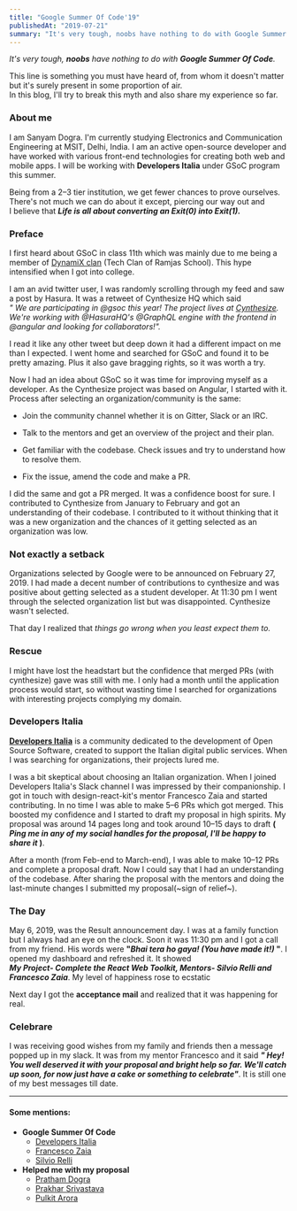 ```yaml
---
title: "Google Summer Of Code'19"
publishedAt: "2019-07-21"
summary: "It's very tough, noobs have nothing to do with Google Summer Of Code. This line is something you must have heard of, from whom it doesn't matter but it's surely present in some proportion of air. In this blog, I'll try to break this myth and also share my experience so far."
---
```


_It's very tough, **noobs** have nothing to do with **Google Summer Of Code**._

This line is something you must have heard of, from whom it doesn't matter but it's surely present in some proportion of air.  
In this blog, I'll try to break this myth and also share my experience so far.

### About me

I am Sanyam Dogra. I'm currently studying Electronics and Communication Engineering at MSIT, Delhi, India. I am an active open-source developer and have worked with various front-end technologies for creating both web and mobile apps. I will be working with **Developers Italia** under GSoC program this summer.

Being from a 2–3 tier institution, we get fewer chances to prove ourselves. There's not much we can do about it except, piercing our way out and  
I believe that **_Life is all about converting an Exit(0) into Exit(1)._**

### Preface

I first heard about GSoC in class 11th which was mainly due to me being a member of [DynamiX clan](http://dynamix.co.in/) (Tech Clan of Ramjas School). This hype intensified when I got into college.

I am an avid twitter user, I was randomly scrolling through my feed and saw a post by Hasura. It was a retweet of Cynthesize HQ which said  
_" We are participating in @gsoc this year! The project lives at [Cynthesize](http://GitHub.com/Cynthesize). We're working with @HasuraHQ's @GraphQL engine with the frontend in @angular and looking for collaborators!"._

I read it like any other tweet but deep down it had a different impact on me than I expected. I went home and searched for GSoC and found it to be pretty amazing. Plus it also gave bragging rights, so it was worth a try.

Now I had an idea about GSoC so it was time for improving myself as a developer. As the Cynthesize project was based on Angular, I started with it. Process after selecting an organization/community is the same:

- Join the community channel whether it is on Gitter, Slack or an IRC.

- Talk to the mentors and get an overview of the project and their plan.

- Get familiar with the codebase. Check issues and try to understand how to resolve them.

- Fix the issue, amend the code and make a PR.

I did the same and got a PR merged. It was a confidence boost for sure. I contributed to Cynthesize from January to February and got an understanding of their codebase. I contributed to it without thinking that it was a new organization and the chances of it getting selected as an organization was low.

### Not exactly a setback

Organizations selected by Google were to be announced on February 27, 2019. I had made a decent number of contributions to cynthesize and was positive about getting selected as a student developer. At 11:30 pm I went through the selected organization list but was disappointed. Cynthesize wasn't selected.

That day I realized that _things go wrong when you least expect them to._

### Rescue

I might have lost the headstart but the confidence that merged PRs (with cynthesize) gave was still with me. I only had a month until the application process would start, so without wasting time I searched for organizations with interesting projects complying my domain.

### Developers Italia

[**Developers Italia**](https://developers.italia.it/) is a community dedicated to the development of Open Source Software, created to support the Italian digital public services. When I was searching for organizations, their projects lured me.

I was a bit skeptical about choosing an Italian organization. When I joined Developers Italia's Slack channel I was impressed by their companionship. I got in touch with design-react-kit's mentor Francesco Zaia and started contributing. In no time I was able to make 5–6 PRs which got merged. This boosted my confidence and I started to draft my proposal in high spirits. My proposal was around 14 pages long and took around 10–15 days to draft **( _Ping me in any of my social handles for the proposal, I'll be happy to share it_ )**.

After a month (from Feb-end to March-end), I was able to make 10–12 PRs and complete a proposal draft. Now I could say that I had an understanding of the codebase. After sharing the proposal with the mentors and doing the last-minute changes I submitted my proposal(~sign of relief~).

### The Day

May 6, 2019, was the Result announcement day. I was at a family function but I always had an eye on the clock. Soon it was 11:30 pm and I got a call from my friend. His words were **"_Bhai tera ho gaya! (You have made it!)_ "**. I opened my dashboard and refreshed it. It showed  
**_My Project- Complete the React Web Toolkit, Mentors- Silvio Relli and Francesco Zaia_**. My level of happiness rose to ecstatic

Next day I got the **acceptance mail** and realized that it was happening for real.

### Celebrare

I was receiving good wishes from my family and friends then a message popped up in my slack. It was from my mentor Francesco and it said _**" Hey! You well deserved it with your proposal and bright help so far. We'll catch up soon, for now just have a cake or something to celebrate"**_. It is still one of my best messages till date.

---

#### Some mentions:

- **Google Summer Of Code**
  - [Developers Italia](https://developers.italia.it/)
  - [Francesco Zaia](https://teamdigitale.governo.it/en/people/francesco-zaia.htm)
  - [Silvio Relli](https://www.relli.it/)
- **Helped me with my proposal**
  - [Pratham Dogra](https://pratham-dogra.netlify.com/)
  - [Prakhar Srivastava](http://prsr.me/)
  - [Pulkit Arora](https://github.com/pulkit6559)

